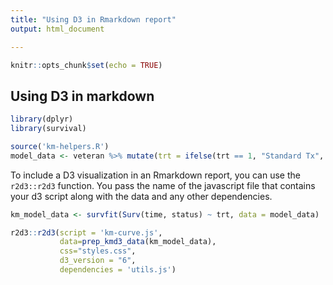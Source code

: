 ```yaml
---
title: "Using D3 in Rmarkdown report"
output: html_document

---
```


```r
knitr::opts_chunk$set(echo = TRUE)
```

## Using D3 in markdown



```r
library(dplyr)
library(survival)

source('km-helpers.R')
model_data <- veteran %>% mutate(trt = ifelse(trt == 1, "Standard Tx", "Test Tx"))
```


To include a D3 visualization in an Rmarkdown report, you can use the `r2d3::r2d3` function. You pass the name of the javascript file that contains your d3 script along with the data and any other dependencies.

```r
km_model_data <- survfit(Surv(time, status) ~ trt, data = model_data)

r2d3::r2d3(script = 'km-curve.js',
           data=prep_kmd3_data(km_model_data), 
           css="styles.css", 
           d3_version = "6", 
           dependencies = 'utils.js')

```
